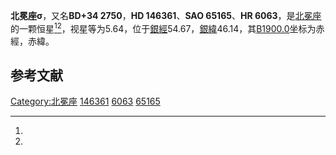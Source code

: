 {{Starbox begin
| name = 北冕座σ
}}
{{Starbox observe
| epoch = [[J2000.0|J2000.0]]
| constell = [[北冕座|北冕座]]<ref name=SIMBAD>{{cite web
 | url=http://simbad.u-strasbg.fr/simbad/sim-id?Ident=HR+6063
 | title=Pulsating variable Star
 | publisher=Centre de Données astronomiques de Strasbourg
 | work=SIMBAD
 | accessdate=2012-07-13
 | archive-date=2019-10-09
 | archive-url=https://web.archive.org/web/20191009193337/http://simbad.u-strasbg.fr/simbad/sim-id?Ident=HR+6063
 }}</ref><ref name=DATA>{{cite web
 | url=http://vizier.u-strasbg.fr/viz-bin/VizieR-5?-out.add=.&-source=5050&-corr=PK=HR&-out.max=9999&HR=6063
 | title=VizieR Detailed Page
 | accessdate=2012-07-13
 | archive-date=2016-03-05
 | archive-url=https://web.archive.org/web/20160305000914/http://vizier.u-strasbg.fr/viz-bin/VizieR-5?-out.add=.&-source=5050&-corr=PK=HR&-out.max=9999&HR=6063
 | dead-url=no
 }}</ref>
| 星官 = 
| ra = {{RA|16|14|40.8}}<ref name=SIMBAD /><ref name=DATA />
| dec = {{DEC|+33|51|31}}<ref name=SIMBAD /><ref name=DATA />
| appmag_v = 5.64<ref name=SIMBAD /><ref name=DATA />
}}
{{Starbox character
| class = G0VCaIIe<ref name=SIMBAD /><ref name=DATA />
| b-v = 0.51<ref name=SIMBAD /><ref name=DATA />
| u-b = 0<ref name=SIMBAD /><ref name=DATA />
| r-i = <ref name=SIMBAD /><ref name=DATA />
| variable = 
}}
{{Starbox astrometry
| radial_v = 0
| prop_mo_ra = -11
| parallax = 0.045
| p_error = 
}}
{{Starbox catalog
| names =BD+34 2750，[[SAO星表|SAO]] 65165，[[HD星表|HD]] 146361，[[HR星表|HR]] 6063}}
{{Starbox reference |Simbad=HR+6063}}
{{Starbox end}}

'''北冕座σ'''，又名'''BD+34 2750'''，'''HD 146361'''、'''SAO 65165'''、'''HR 6063'''，是[[北冕座|北冕座]]的一颗恒星<ref name=SIMBAD /><ref name=DATA />，视星等为5.64，位于[[銀道座標系|銀經]]54.67，[[銀道座標系|銀緯]]46.14，其[[B1900.0|B1900.0]]坐标为赤經{{RA|16|10|55.9}}，赤緯{{DEC|+34|46.14|42}}。

== 参考文献 ==
{{reflist}}

{{star-stub}}

{{北冕座恒星}}
[[Category:北冕座|Category:北冕座]]
[[Category:HD和HDE天體|146361]]
[[Category:HR天體|6063]]
[[Category:SAO天體|65165]]